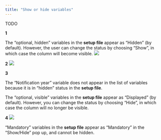 ```yaml
---
title: "Show or hide variables"
---
```


TODO



**1**

The "optional, hidden" variables in the **setup file** appear as
"Hidden" (by default). However, the user can change the status by
choosing "Show", in which case the column will become visible.
![](images/im-027-example.png)



**2** 
![](images/im-028-example.png)

**3**

The "Notification year" variable does not appear in the list of
variables because it is in "hidden" status in the **setup file**.

The "optional, visible" variables in the **setup file** appear as
"Displayed" (by default). However, you can change the status by choosing
"Hide", in which case the column will no longer be visible.

**4** 
![](images/im-029-example.png)

"Mandatory" variables in the **setup file** appear as "Mandatory" in the
"Show/Hide" pop up, and cannot be hidden.
